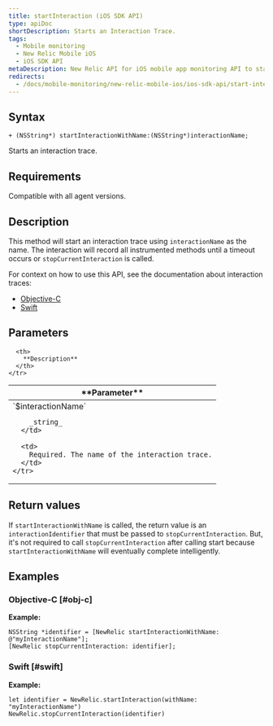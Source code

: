 ```yaml
---
title: startInteraction (iOS SDK API)
type: apiDoc
shortDescription: Starts an Interaction Trace.
tags:
  - Mobile monitoring
  - New Relic Mobile iOS
  - iOS SDK API
metaDescription: New Relic API for iOS mobile app monitoring API to start interaction trace.
redirects:
  - /docs/mobile-monitoring/new-relic-mobile-ios/ios-sdk-api/start-interaction-ios-sdk-api
---
```


## Syntax

```
+ (NSString*) startInteractionWithName:(NSString*)interactionName;
```

Starts an interaction trace.

## Requirements

Compatible with all agent versions.

## Description

This method will start an interaction trace using `interactionName` as the name. The interaction will record all instrumented methods until a timeout occurs or `stopCurrentInteraction` is called.

For context on how to use this API, see the documentation about interaction traces:

* [Objective-C](/docs/mobile-monitoring/new-relic-mobile-ios/ios-sdk-api/ios-sdk-api-guide#objc-interactions)
* [Swift](/docs/mobile-monitoring/new-relic-mobile-ios/ios-sdk-api/ios-sdk-api-guide#swift-interactions)

## Parameters

<table>
  <thead>
    <tr>
      <th width={200}>
        **Parameter**
      </th>

      <th>
        **Description**
      </th>
    </tr>
  </thead>

  <tbody>
    <tr>
      <td>
        `$interactionName`

        _string_
      </td>

      <td>
        Required. The name of the interaction trace.
      </td>
    </tr>
  </tbody>
</table>

## Return values

If `startInteractionWithName` is called, the return value is an `interactionIdentifier` that must be passed to `stopCurrentInteraction`. But, it's not required to call `stopCurrentInteraction` after calling start because `startInteractionWithName` will eventually complete intelligently.

## Examples

### Objective-C [#obj-c]

**Example:**

```
NSString *identifier = [NewRelic startInteractionWithName: @"myInteractionName"];
[NewRelic stopCurrentInteraction: identifier];
```

### Swift [#swift]

**Example:**

```
let identifier = NewRelic.startInteraction(withName: "myInteractionName")
NewRelic.stopCurrentInteraction(identifier)
```
